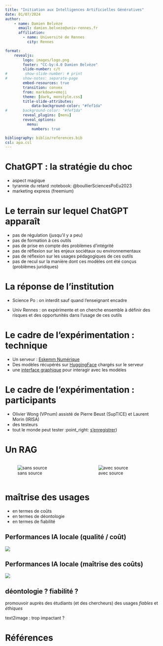 ```yaml
---
title: "Initiation aux Intelligences Artificielles Génératives"
date: 01/07/2024
author: 
    - name: Damien Belvèze
      email: damien.belveze@univ-rennes.fr
      affiliation: 
        - name: Université de Rennes
          city: Rennes

format: 
    revealjs:
        logo: images/logo.png
        footer: "CC-by:4.0 Damien Belvèze"
        slide-number: c/t
#        show-slide-number: # print
#       show-notes: separate-page
        embed-resources: true
        transition: convex
        from: markdown+emoji
        theme: [dark, monstyle.css]
        title-slide-attributes: 
            data-background-color: "#fef1da"
#       background-color: "#fef1da"
        reveal_plugins: [menu]
        reveal_options: 
          menu: 
            numbers: true

bibliography: biblio/references.bib
csl: apa.csl
---
```


# ChatGPT : la stratégie du choc {background-color="#fef1da"}

:::{.incremental}
- aspect magique
- tyrannie du retard :notebook: @boullierSciencesPoEu2023
- marketing express (freemium)
:::

# Le terrain sur lequel ChatGPT apparaît {background-color="#fef1da"}

::::{.incremental}
:::{.r-fit-text}
- pas de régulation (jusqu'il y a peu)
- pas de formation à ces outils
- pas de prise en compte des problèmes d'intégrité
- pas de réflexion sur les enjeux sociétaux ou environnementaux
- pas de réflexion sur les usages pédagogiques de ces outils
- pas de recul sur la manière dont ces modèles ont été conçus (problèmes juridiques)
:::
::::

# La réponse de l'institution {background-color="#fef1da"}

:::{.incremental}
- Science Po : on interdit sauf quand l'enseignant encadre

- Univ Rennes : on expérimente et on cherche ensemble à définir des risques et des opportunités dans l'usage de ces outils
:::

# Le cadre de l'expérimentation : technique {background-color="#fef1da"}

:::{.incremental}
- Un serveur : [Eskemm Numérique](https://www.eskemm-numerique.fr/)
- Des modèles récupérés sur [HuggingFace](https://huggingface.co/models) chargés sur le serveur
- une [interface graphique](https://docs.openwebui.com/) pour interagir avec les modèles
:::

# Le cadre de l'expérimentation : participants {background-color="#fef1da"}

:::{.incremental}
- Olivier Wong (VPnum) assisté de Pierre Beust (SupTICE) et Laurent Morin (IRISA)
- des testeurs
- tout le monde peut tester :point_right: [s'enregistrer](https://enquetes.univ-rennes.fr/index.php/294282))
:::

# Un RAG {background-color="#fef1da"}

::::{.columns}
:::{.column width="50%"}
![sans source](images/RAG1.png)
:::
:::{.column width="50%"}
![avec source](images/RAG2.png)
:::
::::

# maîtrise des usages

:::{.incremental}
- en termes de coûts
- en termes de déontologie
- en termes de fiabilité
:::

## Performances IA locale (qualité / coût)

![](images/quality_price.png)

## Performances IA locale (maîtrise des coûts)

![](images/costs.png)

## déontologie ? fiabilité ? {background-color="#fef1da"}

promouvoir auprès des étudiants (et des chercheurs) des usages *fiables* et *éthiques*

text2image : trop impactant ? 

# Références



